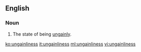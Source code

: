 ==English==
===Noun===
{{en-noun|-|es}}

# The state of being [[ungainly]].

[[ko:ungainliness]]
[[it:ungainliness]]
[[ml:ungainliness]]
[[vi:ungainliness]]